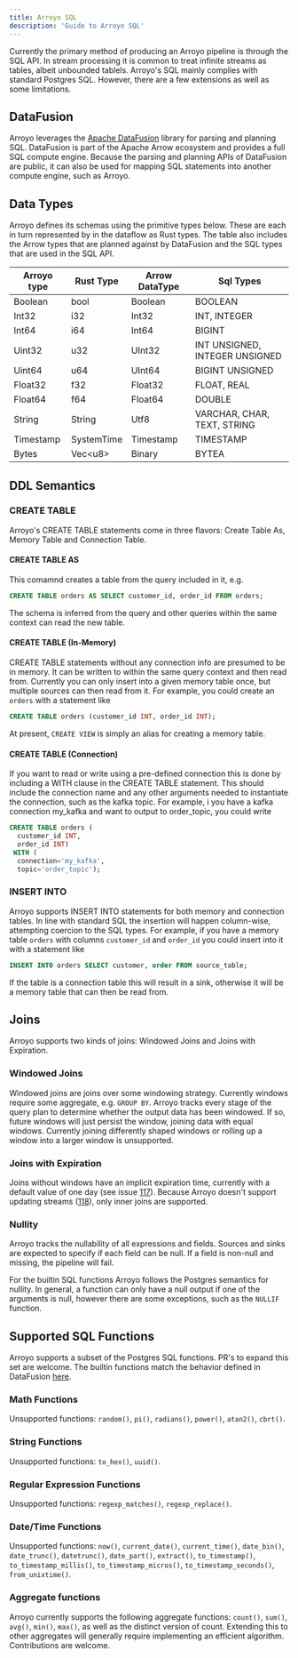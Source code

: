 ```yaml
---
title: Arroyo SQL
description: 'Guide to Arroyo SQL'
---
```


Currently the primary method of producing an Arroyo pipeline is through the SQL API. 
In stream processing it is common to treat infinite streams as tables, albeit unbounded tablels.
Arroyo's SQL mainly complies with standard Postgres SQL.
However, there are a few extensions as well as some limitations.

## DataFusion

Arroyo leverages the [Apache DataFusion](https://github.com/apache/arrow-datafusion) library for parsing and planning SQL.
DataFusion is part of the Apache Arrow ecosystem and provides a full SQL compute engine. 
Because the parsing and planning APIs of DataFusion are public, 
it can also be used for mapping SQL statements into another compute engine, such as Arroyo.
 
## Data Types
Arroyo defines its schemas using the primitive types below. 
These are each in turn represented by in the dataflow as Rust types.
The table also includes the Arrow types that are planned against by DataFusion
and the SQL types that are used in the SQL API.

| Arroyo type | Rust Type | Arrow DataType| Sql Types  |
| ----------- | -----------|--|-|
| Boolean     |bool| Boolean | BOOLEAN|
| Int32       |i32| Int32 | INT, INTEGER|
| Int64       | i64|Int64 | BIGINT|
|Uint32       | u32|UInt32| INT UNSIGNED, INTEGER UNSIGNED|
|Uint64       | u64| UInt64| BIGINT UNSIGNED|
|Float32      | f32|Float32| FLOAT, REAL      |
|Float64      | f64|Float64| DOUBLE |
|String       | String|Utf8 | VARCHAR, CHAR, TEXT, STRING|
|Timestamp    | SystemTime|Timestamp| TIMESTAMP|
|Bytes        | Vec<u8\>|Binary| BYTEA|

## DDL Semantics
### CREATE TABLE
Arroyo's CREATE TABLE statements come in three flavors: Create Table As, Memory Table and Connection Table.
#### CREATE TABLE AS
This comamnd creates a table from the query included in it, e.g.
```sql
CREATE TABLE orders AS SELECT customer_id, order_id FROM orders;
```
The schema is inferred from the query and other queries within the same context can read the new table.
#### CREATE TABLE (In-Memory)
CREATE TABLE statements without any connection info are presumed to be in memory.
It can be written to within the same query context and then read from. 
Currently you can only insert into a given memory table once, but multiple sources can then read from it.
For example, you could create an `orders` with a statement like
```sql
CREATE TABLE orders (customer_id INT, order_id INT);
```
At present, `CREATE VIEW` is simply an alias for creating a memory table.
#### CREATE TABLE (Connection)
If you want to read or write using a pre-defined connection 
this is done by including a WITH clause in the CREATE TABLE statement. 
This should include the connection name and any other arguments needed to instantiate the connection,
such as the kafka topic. For example, i you have a kafka connection my_kafka and want to output to order_topic, 
you could write
```sql
CREATE TABLE orders (
  customer_id INT,
  order_id INT)
 WITH (
  connection='my_kafka',
  topic='order_topic');
```
### INSERT INTO
Arroyo supports INSERT INTO statements for both memory and connection tables.
In line with standard SQL the insertion will happen column-wise,
 attempting coercion to the SQL types.
For example, if you have a memory table `orders` with columns `customer_id` and `order_id`
you could insert into it with a statement like
```sql
INSERT INTO orders SELECT customer, order FROM source_table;
```
If the table is a connection table this will result in a sink,
otherwise it will be a memory table that can then be read from.

## Joins

Arroyo supports two kinds of joins: Windowed Joins and Joins with Expiration.
### Windowed Joins
Windowed joins are joins over some windowing strategy. Currently windows require some aggregate, 
e.g. `GROUP BY`.
 Arroyo tracks every stage of the query plan to determine whether the output data has been windowed.
If so, future windows will just persist the window, joining data with equal windows.
Currently joining differently shaped windows or rolling up a window into a larger window is unsupported.

### Joins with Expiration
Joins without windows have an implicit expiration time, 
currently with a default value of one day (see issue [117](https://github.com/ArroyoSystems/arroyo/issues/117)).
Because Arroyo doesn't support updating streams ([118](https://github.com/ArroyoSystems/arroyo/issues/118)), 
only inner joins are supported.

### Nullity
Arroyo tracks the nullability of all expressions and fields. 
Sources and sinks are expected to specify if each field can be null.
If a field is non-null and missing, the pipeline will fail.

For the builtin SQL functions Arroyo follows the Postgres semantics for nullity.
In general, a function can only have a null output if one of the arguments is null,
however there are some exceptions, such as the `NULLIF` function.


## Supported SQL Functions

Arroyo supports a subset of the Postgres SQL functions. 
PR's to expand this set are welcome. 
The builtin functions match the behavior defined in DataFusion [here](https://arrow.apache.org/datafusion/user-guide/sql/scalar_functions.html).

### Math Functions
Unsupported functions: `random()`, `pi()`, `radians()`, `power()`, `atan2()`, `cbrt()`.

### String Functions
Unsupported functions: `to_hex()`, `uuid()`. 

### Regular Expression Functions
Unsupported functions: `regexp_matches()`, `regexp_replace()`.

### Date/Time Functions
Unsupported functions: `now()`, `current_date()`, `current_time()`, `date_bin()`, `date_trunc()`, `datetrunc()`, `date_part()`,
`extract()`, `to_timestamp()`, `to_timestamp_millis()`, `to_timestamp_micros()`, `to_timestamp_seconds()`, `from_unixtime()`.

### Aggregate functions
Arroyo currently supports the following aggregate functions: `count()`, `sum()`, `avg()`, `min()`, `max()`, as well as the distinct version of count. 
Extending this to other aggregates will generally require implementing an efficient algorithm. Contributions are welcome.